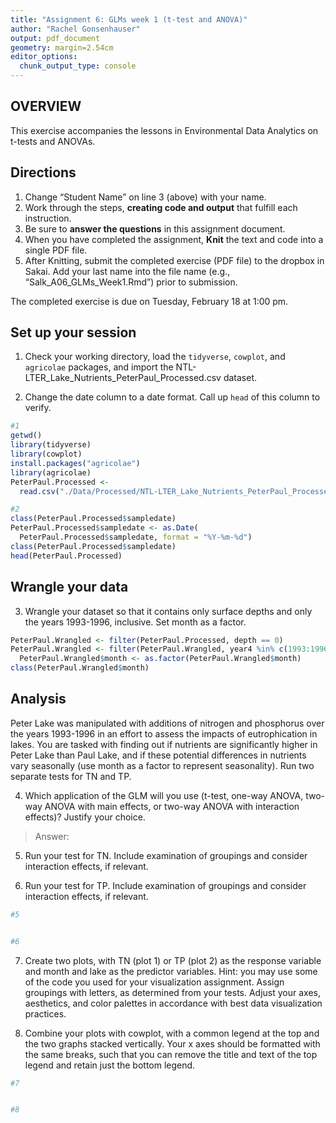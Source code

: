 ```yaml
---
title: "Assignment 6: GLMs week 1 (t-test and ANOVA)"
author: "Rachel Gonsenhauser"
output: pdf_document
geometry: margin=2.54cm
editor_options: 
  chunk_output_type: console
---
```


## OVERVIEW

This exercise accompanies the lessons in Environmental Data Analytics on t-tests and ANOVAs. 

## Directions
1. Change "Student Name" on line 3 (above) with your name.
3. Work through the steps, **creating code and output** that fulfill each instruction.
4. Be sure to **answer the questions** in this assignment document.
6. When you have completed the assignment, **Knit** the text and code into a single PDF file.
8. After Knitting, submit the completed exercise (PDF file) to the dropbox in Sakai. Add your last name into the file name (e.g., "Salk_A06_GLMs_Week1.Rmd") prior to submission.

The completed exercise is due on Tuesday, February 18 at 1:00 pm.

## Set up your session

1. Check your working directory, load the `tidyverse`, `cowplot`, and `agricolae` packages, and import the NTL-LTER_Lake_Nutrients_PeterPaul_Processed.csv dataset. 

2. Change the date column to a date format. Call up `head` of this column to verify.


```r
#1
getwd()
library(tidyverse)
library(cowplot)
install.packages("agricolae")
library(agricolae)
PeterPaul.Processed <-
  read.csv("./Data/Processed/NTL-LTER_Lake_Nutrients_PeterPaul_Processed.csv")

#2
class(PeterPaul.Processed$sampledate)
PeterPaul.Processed$sampledate <- as.Date(
  PeterPaul.Processed$sampledate, format = "%Y-%m-%d")
class(PeterPaul.Processed$sampledate)
head(PeterPaul.Processed)

```


## Wrangle your data

3. Wrangle your dataset so that it contains only surface depths and only the years 1993-1996, inclusive. Set month as a factor.
```r
PeterPaul.Wrangled <- filter(PeterPaul.Processed, depth == 0) 
PeterPaul.Wrangled <- filter(PeterPaul.Wrangled, year4 %in% c(1993:1996))
  PeterPaul.Wrangled$month <- as.factor(PeterPaul.Wrangled$month)
class(PeterPaul.Wrangled$month)

```

## Analysis

Peter Lake was manipulated with additions of nitrogen and phosphorus over the years 1993-1996 in an effort to assess the impacts of eutrophication in lakes. You are tasked with finding out if nutrients are significantly higher in Peter Lake than Paul Lake, and if these potential differences in nutrients vary seasonally (use month as a factor to represent seasonality). Run two separate tests for TN and TP.

4. Which application of the GLM will you use (t-test, one-way ANOVA, two-way ANOVA with main effects, or two-way ANOVA with interaction effects)? Justify your choice.

> Answer: 

5. Run your test for TN. Include examination of groupings and consider interaction effects, if relevant.

6. Run your test for TP. Include examination of groupings and consider interaction effects, if relevant.

```r
#5


#6


```

7. Create two plots, with TN (plot 1) or TP (plot 2) as the response variable and month and lake as the predictor variables. Hint: you may use some of the code you used for your visualization assignment. Assign groupings with letters, as determined from your tests. Adjust your axes, aesthetics, and color palettes in accordance with best data visualization practices.

8. Combine your plots with cowplot, with a common legend at the top and the two graphs stacked vertically. Your x axes should be formatted with the same breaks, such that you can remove the title and text of the top legend and retain just the bottom legend. 

```r
#7


#8

```




